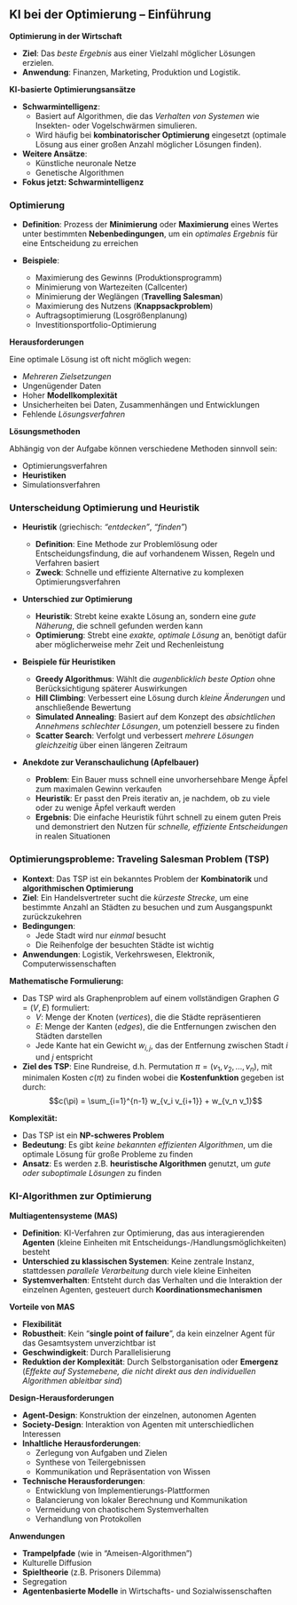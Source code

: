 ## KI bei der Optimierung -- Einführung

**Optimierung in der Wirtschaft**

* **Ziel**: Das _beste Ergebnis_ aus einer Vielzahl möglicher Lösungen erzielen.
* **Anwendung**: Finanzen, Marketing, Produktion und Logistik.

**KI-basierte Optimierungsansätze**

* **Schwarmintelligenz**:
    * Basiert auf Algorithmen, die das _Verhalten von Systemen_ wie Insekten- oder Vogelschwärmen simulieren.
    * Wird häufig bei **kombinatorischer Optimierung** eingesetzt (optimale Lösung aus einer großen Anzahl möglicher Lösungen finden).

* **Weitere Ansätze**:
    * Künstliche neuronale Netze
    * Genetische Algorithmen

* **Fokus jetzt: Schwarmintelligenz**


### Optimierung {.unlisted}

* **Definition**: Prozess der **Minimierung** oder **Maximierung** eines Wertes unter bestimmten **Nebenbedingungen**, um ein _optimales Ergebnis_ für eine Entscheidung zu erreichen

* **Beispiele**:

    * Maximierung des Gewinns (Produktionsprogramm)
    * Minimierung von Wartezeiten (Callcenter)
    * Minimierung der Weglängen (**Travelling Salesman**)
    * Maximierung des Nutzens (**Knappsackproblem**)
    * Auftragsoptimierung (Losgrößenplanung)
    * Investitionsportfolio-Optimierung

**Herausforderungen**

Eine optimale Lösung ist oft nicht möglich wegen:

* _Mehreren Zielsetzungen_
* Ungenügender Daten
* Hoher **Modellkomplexität**
* Unsicherheiten bei Daten, Zusammenhängen und Entwicklungen
* Fehlende _Lösungsverfahren_

**Lösungsmethoden**

Abhängig von der Aufgabe können verschiedene Methoden sinnvoll sein:

* Optimierungsverfahren
* **Heuristiken**
* Simulationsverfahren

### Unterscheidung Optimierung und Heuristik {.unlisted}

* **Heuristik** (griechisch: _"entdecken"_, _"finden"_)

    * **Definition**: Eine Methode zur Problemlösung oder Entscheidungsfindung, die auf vorhandenem Wissen, Regeln und Verfahren basiert
    * **Zweck**: Schnelle und effiziente Alternative zu komplexen Optimierungsverfahren

* **Unterschied zur Optimierung**

  * **Heuristik**: Strebt keine exakte Lösung an, sondern eine _gute Näherung_, die schnell gefunden werden kann
  * **Optimierung**: Strebt eine _exakte, optimale Lösung_ an, benötigt dafür aber möglicherweise mehr Zeit und Rechenleistung

* **Beispiele für Heuristiken**

  * **Greedy Algorithmus**: Wählt die _augenblicklich beste Option_ ohne Berücksichtigung späterer Auswirkungen
  * **Hill Climbing**: Verbessert eine Lösung durch _kleine Änderungen_ und anschließende Bewertung
  * **Simulated Annealing**: Basiert auf dem Konzept des _absichtlichen Annehmens schlechter Lösungen_, um potenziell bessere zu finden
  * **Scatter Search**: Verfolgt und verbessert _mehrere Lösungen gleichzeitig_ über einen längeren Zeitraum

* **Anekdote zur Veranschaulichung (Apfelbauer)**
  * **Problem**: Ein Bauer muss schnell eine unvorhersehbare Menge Äpfel zum maximalen Gewinn verkaufen
  * **Heuristik**: Er passt den Preis iterativ an, je nachdem, ob zu viele oder zu wenige Äpfel verkauft werden
  * **Ergebnis**: Die einfache Heuristik führt schnell zu einem guten Preis und demonstriert den Nutzen für _schnelle, effiziente Entscheidungen_ in realen Situationen

### Optimierungsprobleme: **Traveling Salesman Problem (TSP)** {.unlisted}

* **Kontext**: Das TSP ist ein bekanntes Problem der **Kombinatorik** und **algorithmischen Optimierung**
* **Ziel**: Ein Handelsvertreter sucht die _kürzeste Strecke_, um eine bestimmte Anzahl an Städten zu besuchen und zum Ausgangspunkt zurückzukehren
* **Bedingungen**:
    * Jede Stadt wird nur _einmal_ besucht
    * Die Reihenfolge der besuchten Städte ist wichtig
* **Anwendungen**: Logistik, Verkehrswesen, Elektronik, Computerwissenschaften

**Mathematische Formulierung:**

* Das TSP wird als Graphenproblem auf einem vollständigen Graphen $G=(V,E)$ formuliert:
    * $V$: Menge der Knoten (_vertices_), die die Städte repräsentieren
    * $E$: Menge der Kanten (_edges_), die die Entfernungen zwischen den Städten darstellen
    * Jede Kante hat ein Gewicht $w_{i,j}$, das der Entfernung zwischen Stadt $i$ und $j$ entspricht

* **Ziel des TSP**: Eine Rundreise, d.h. Permutation $\pi = (v_1, v_2, ..., v_n)$, mit minimalen Kosten $c(\pi)$ zu finden wobei die **Kostenfunktion** gegeben ist durch:
$$c(\pi) = \sum_{i=1}^{n-1} w_{v_i v_{i+1}} + w_{v_n v_1}$$

**Komplexität:**

* Das TSP ist ein **NP-schweres Problem**
* **Bedeutung**: Es gibt _keine bekannten effizienten Algorithmen_, um die optimale Lösung für große Probleme zu finden
* **Ansatz**: Es werden z.B. **heuristische Algorithmen** genutzt, um _gute oder suboptimale Lösungen_ zu finden

### KI-Algorithmen zur Optimierung {.unlisted}

**Multiagentensysteme (MAS)**

* **Definition**: KI-Verfahren zur Optimierung, das aus interagierenden **Agenten** (kleine Einheiten mit Entscheidungs-/Handlungsmöglichkeiten) besteht
* **Unterschied zu klassischen Systemen**: Keine zentrale Instanz, stattdessen _parallele Verarbeitung_ durch viele kleine Einheiten
* **Systemverhalten**: Entsteht durch das Verhalten und die Interaktion der einzelnen Agenten, gesteuert durch **Koordinationsmechanismen**

**Vorteile von MAS**

* **Flexibilität**
* **Robustheit**: Kein "**single point of failure**", da kein einzelner Agent für das Gesamtsystem unverzichtbar ist
* **Geschwindigkeit**: Durch Parallelisierung
* **Reduktion der Komplexität**: Durch Selbstorganisation oder **Emergenz** (_Effekte auf Systemebene, die nicht direkt aus den individuellen Algorithmen ableitbar sind_)

**Design-Herausforderungen**

* **Agent-Design**: Konstruktion der einzelnen, autonomen Agenten
* **Society-Design**: Interaktion von Agenten mit unterschiedlichen Interessen
* **Inhaltliche Herausforderungen**:
    * Zerlegung von Aufgaben und Zielen
    * Synthese von Teilergebnissen
    * Kommunikation und Repräsentation von Wissen
* **Technische Herausforderungen**:
    * Entwicklung von Implementierungs-Plattformen
    * Balancierung von lokaler Berechnung und Kommunikation
    * Vermeidung von chaotischem Systemverhalten
    * Verhandlung von Protokollen

**Anwendungen**

* **Trampelpfade** (wie in "Ameisen-Algorithmen")
* Kulturelle Diffusion
* **Spieltheorie** (z.B. Prisoners Dilemma)
* Segregation
* **Agentenbasierte Modelle** in Wirtschafts- und Sozialwissenschaften